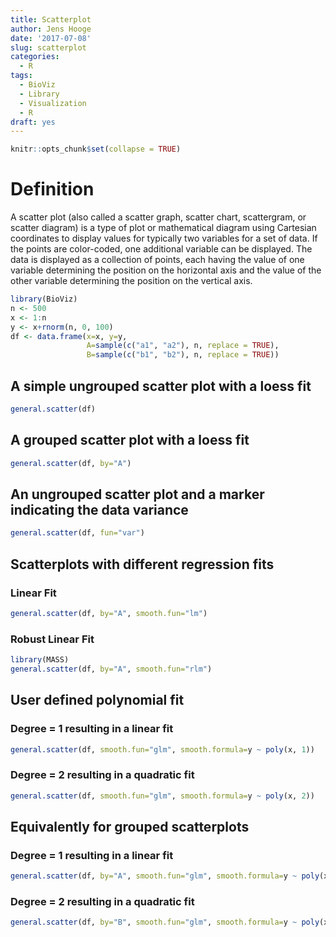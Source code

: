 ```yaml
---
title: Scatterplot
author: Jens Hooge
date: '2017-07-08'
slug: scatterplot
categories:
  - R
tags:
  - BioViz
  - Library
  - Visualization
  - R
draft: yes
---
```


```r
knitr::opts_chunk$set(collapse = TRUE)
```

# Definition

A scatter plot (also called a scatter graph, scatter chart, scattergram, or scatter diagram) is a type of plot or mathematical diagram using Cartesian coordinates to display values for typically two variables for a set of data. If the points are color-coded, one additional variable can be displayed. The data is displayed as a collection of points, each having the value of one variable determining the position on the horizontal axis and the value of the other variable determining the position on the vertical axis.

```r
library(BioViz)
n <- 500
x <- 1:n
y <- x+rnorm(n, 0, 100)
df <- data.frame(x=x, y=y, 
                 A=sample(c("a1", "a2"), n, replace = TRUE),
                 B=sample(c("b1", "b2"), n, replace = TRUE))
```

## A simple ungrouped scatter plot with a loess fit
```r
general.scatter(df)
```

## A grouped scatter plot with a loess fit
```r
general.scatter(df, by="A")
```

## An ungrouped scatter plot and a marker indicating the data variance
```r
general.scatter(df, fun="var")
```

## Scatterplots with different regression fits
### Linear Fit
```r
general.scatter(df, by="A", smooth.fun="lm")
```

### Robust Linear Fit
```r
library(MASS)
general.scatter(df, by="A", smooth.fun="rlm")
```

## User defined polynomial fit
### Degree = 1 resulting in a linear fit
```r
general.scatter(df, smooth.fun="glm", smooth.formula=y ~ poly(x, 1)) 
```

### Degree = 2 resulting in a quadratic fit
```r
general.scatter(df, smooth.fun="glm", smooth.formula=y ~ poly(x, 2))
```

## Equivalently for grouped scatterplots
### Degree = 1 resulting in a linear fit
```r
general.scatter(df, by="A", smooth.fun="glm", smooth.formula=y ~ poly(x, 1))
```
### Degree = 2 resulting in a quadratic fit
```r
general.scatter(df, by="B", smooth.fun="glm", smooth.formula=y ~ poly(x, 2))
```
